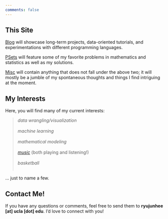 ```yaml
---
comments: false
---
```


## This Site

[Blog](blog.html) will showcase long-term projects, data-oriented tutorials, and experimentations with different programming languages.

[PSets](psets.html) will feature some of my favorite problems in mathematics and statistics as well as my solutions.

[Misc](misc.html) will contain anything that does not fall under the above two; it will mostly be a jumble of my spontaneous thoughts and things I find intriguing at the moment.

## My Interests

Here, you will find many of my current interests: 

>
*data wrangling/visualization* <br><br>
*machine learning* <br><br>
*mathematical modeling* <br><br>
[*music*](https://www.last.fm/user/icebearr) (both playing and listening!) <br><br>
*basketball* <br><br>

... just to name a few. <br>


## Contact Me!

If you have any questions or comments, feel free to send them to **ryujunhee [at] ucla [dot] edu**. I'd love to connect with you!